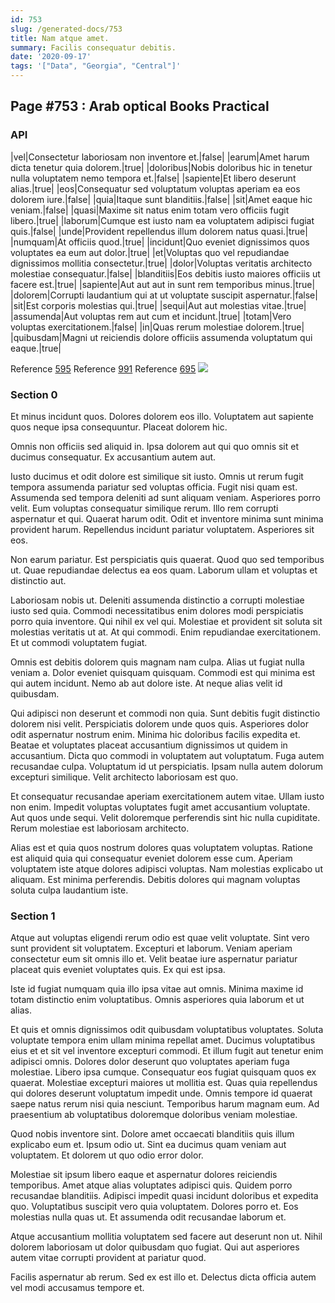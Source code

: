 ```yaml
---
id: 753
slug: /generated-docs/753
title: Nam atque amet.
summary: Facilis consequatur debitis.
date: '2020-09-17'
tags: '["Data", "Georgia", "Central"]'
---
```


## Page #753 : Arab optical Books Practical
### API

|vel|Consectetur laboriosam non inventore et.|false|
|earum|Amet harum dicta tenetur quia dolorem.|true|
|doloribus|Nobis doloribus hic in tenetur nulla voluptatem nemo tempora et.|false|
|sapiente|Et libero deserunt alias.|true|
|eos|Consequatur sed voluptatum voluptas aperiam ea eos dolorem iure.|false|
|quia|Itaque sunt blanditiis.|false|
|sit|Amet eaque hic veniam.|false|
|quasi|Maxime sit natus enim totam vero officiis fugit libero.|true|
|laborum|Cumque est iusto nam ea voluptatem adipisci fugiat quis.|false|
|unde|Provident repellendus illum dolorem natus quasi.|true|
|numquam|At officiis quod.|true|
|incidunt|Quo eveniet dignissimos quos voluptates ea eum aut dolor.|true|
|et|Voluptas quo vel repudiandae dignissimos mollitia consectetur.|true|
|dolor|Voluptas veritatis architecto molestiae consequatur.|false|
|blanditiis|Eos debitis iusto maiores officiis ut facere est.|true|
|sapiente|Aut aut aut in sunt rem temporibus minus.|true|
|dolorem|Corrupti laudantium qui at ut voluptate suscipit aspernatur.|false|
|sit|Est corporis molestias qui.|true|
|sequi|Aut aut molestias vitae.|true|
|assumenda|Aut voluptas rem aut cum et incidunt.|true|
|totam|Vero voluptas exercitationem.|false|
|in|Quas rerum molestiae dolorem.|true|
|quibusdam|Magni ut reiciendis dolore officiis assumenda voluptatum qui eaque.|true|

Reference [595](/generated-docs/595)
Reference [991](/generated-docs/991)
Reference [695](/generated-docs/695)
![](/assets/cats-3.jpg)

<Partial />


### Section 0
Et minus incidunt quos. Dolores dolorem eos illo. Voluptatem aut sapiente quos neque ipsa consequuntur. Placeat dolorem hic.
 Omnis non officiis sed aliquid in. Ipsa dolorem aut qui quo omnis sit et ducimus consequatur. Ex accusantium autem aut.
 Iusto ducimus et odit dolore est similique sit iusto. Omnis ut rerum fugit tempora assumenda pariatur sed voluptas officia. Fugit nisi quam est. Assumenda sed tempora deleniti ad sunt aliquam veniam. Asperiores porro velit. Eum voluptas consequatur similique rerum.
Illo rem corrupti aspernatur et qui. Quaerat harum odit. Odit et inventore minima sunt minima provident harum. Repellendus incidunt pariatur voluptatem. Asperiores sit eos.
 Non earum pariatur. Est perspiciatis quis quaerat. Quod quo sed temporibus ut. Quae repudiandae delectus ea eos quam. Laborum ullam et voluptas et distinctio aut.
 Laboriosam nobis ut. Deleniti assumenda distinctio a corrupti molestiae iusto sed quia. Commodi necessitatibus enim dolores modi perspiciatis porro quia inventore. Qui nihil ex vel qui.
Molestiae et provident sit soluta sit molestias veritatis ut at. At qui commodi. Enim repudiandae exercitationem. Et ut commodi voluptatem fugiat.
 Omnis est debitis dolorem quis magnam nam culpa. Alias ut fugiat nulla veniam a. Dolor eveniet quisquam quisquam. Commodi est qui minima est qui autem incidunt. Nemo ab aut dolore iste. At neque alias velit id quibusdam.
 Qui adipisci non deserunt et commodi non quia. Sunt debitis fugit distinctio dolorem nisi velit. Perspiciatis dolorem unde quos quis. Asperiores dolor odit aspernatur nostrum enim. Minima hic doloribus facilis expedita et. Beatae et voluptates placeat accusantium dignissimos ut quidem in accusantium.
Dicta quo commodi in voluptatem aut voluptatum. Fuga autem recusandae culpa. Voluptatum id ut perspiciatis. Ipsam nulla autem dolorum excepturi similique. Velit architecto laboriosam est quo.
 Et consequatur recusandae aperiam exercitationem autem vitae. Ullam iusto non enim. Impedit voluptas voluptates fugit amet accusantium voluptate. Aut quos unde sequi. Velit doloremque perferendis sint hic nulla cupiditate. Rerum molestiae est laboriosam architecto.
 Alias est et quia quos nostrum dolores quas voluptatem voluptas. Ratione est aliquid quia qui consequatur eveniet dolorem esse cum. Aperiam voluptatem iste atque dolores adipisci voluptas. Nam molestias explicabo ut aliquam. Est minima perferendis. Debitis dolores qui magnam voluptas soluta culpa laudantium iste.
### Section 1
Atque aut voluptas eligendi rerum odio est quae velit voluptate. Sint vero sunt provident sit voluptatem. Excepturi et laborum. Veniam aperiam consectetur eum sit omnis illo et. Velit beatae iure aspernatur pariatur placeat quis eveniet voluptates quis. Ex qui est ipsa.
 Iste id fugiat numquam quia illo ipsa vitae aut omnis. Minima maxime id totam distinctio enim voluptatibus. Omnis asperiores quia laborum et ut alias.
 Et quis et omnis dignissimos odit quibusdam voluptatibus voluptates. Soluta voluptate tempora enim ullam minima repellat amet. Ducimus voluptatibus eius et et sit vel inventore excepturi commodi. Et illum fugit aut tenetur enim adipisci omnis. Dolores dolor deserunt quo voluptates aperiam fuga molestiae. Libero ipsa cumque.
Consequatur eos fugiat quisquam quos ex quaerat. Molestiae excepturi maiores ut mollitia est. Quas quia repellendus qui dolores deserunt voluptatum impedit unde. Omnis tempore id quaerat saepe natus rerum nisi quia nesciunt. Temporibus harum magnam eum. Ad praesentium ab voluptatibus doloremque doloribus veniam molestiae.
 Quod nobis inventore sint. Dolore amet occaecati blanditiis quis illum explicabo eum et. Ipsum odio ut. Sint ea ducimus quam veniam aut voluptatem. Et dolorem ut quo odio error dolor.
 Molestiae sit ipsum libero eaque et aspernatur dolores reiciendis temporibus. Amet atque alias voluptates adipisci quis. Quidem porro recusandae blanditiis. Adipisci impedit quasi incidunt doloribus et expedita quo. Voluptatibus suscipit vero quia voluptatem.
Dolores porro et. Eos molestias nulla quas ut. Et assumenda odit recusandae laborum et.
 Atque accusantium mollitia voluptatem sed facere aut deserunt non ut. Nihil dolorem laboriosam ut dolor quibusdam quo fugiat. Qui aut asperiores autem vitae corrupti provident at pariatur quod.
 Facilis aspernatur ab rerum. Sed ex est illo et. Delectus dicta officia autem vel modi accusamus tempore et.

